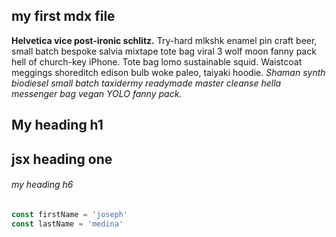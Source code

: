 <section className="mdx-page">

## my first mdx file

**Helvetica vice post-ironic schlitz.** Try-hard mlkshk enamel pin craft beer, small batch bespoke salvia mixtape tote bag viral 3 wolf moon fanny pack hell of church-key iPhone. Tote bag lomo sustainable squid. Waistcoat meggings shoreditch edison bulb woke paleo, taiyaki hoodie. _Shaman synth biodiesel small batch taxidermy readymade master cleanse hella messenger bag vegan YOLO fanny pack._

# My heading h1

<h1 className="special">jsx heading one</h1>

###### my heading h6

<div className="code">
  
  ```js 
  const firstName = 'joseph' 
  const lastName = 'medina' 
  ```

</div>

</section>
